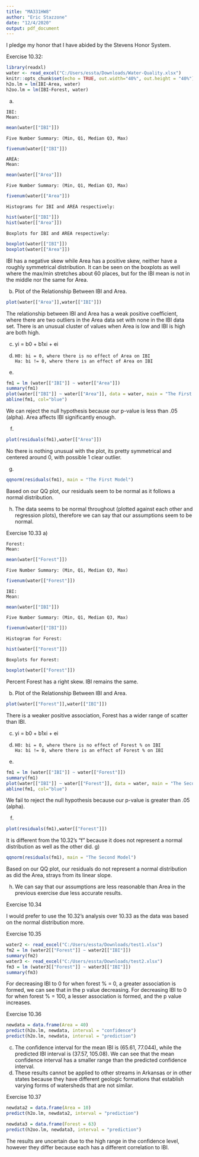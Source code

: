 ```yaml
---
title: "MA331HW8"
author: "Eric Stazzone"
date: "12/4/2020"
output: pdf_document
---
```

I pledge my honor that I have abided by the Stevens Honor System.

Exercise 10.32:
```r
library(readxl)
water <- read_excel("C:/Users/essta/Downloads/Water-Quality.xlsx")
knitr::opts_chunk$set(echo = TRUE, out.width="40%", out.height = "40%")
h2o.lm = lm(IBI~Area, water)
h2oo.lm = lm(IBI~Forest, water)
```
a)   

    IBI:
    Mean:
```r
mean(water[["IBI"]])
```
    Five Number Summary: (Min, Q1, Median Q3, Max)
```r
fivenum(water[["IBI"]])
```
    AREA:
    Mean:
```r
mean(water[["Area"]])
```
    Five Number Summary: (Min, Q1, Median Q3, Max)
```r
fivenum(water[["Area"]])
```
    Histograms for IBI and AREA respectively:
```r
hist(water[["IBI"]])
hist(water[["Area"]])
```
    Boxplots for IBI and AREA respectively:
```r
boxplot(water[["IBI"]])
boxplot(water[["Area"]])
```
IBI has a negative skew while Area has a positive skew, neither have a roughly symmetrical distribution. It can be seen on the boxplots as well where the max/min stretches about 60 places, but for the IBI mean is not in the middle nor the same for Area.  

b) Plot of the Relationship Between IBI and Area.
```r
plot(water[["Area"]],water[["IBI"]])
```
The relationship between IBI and Area has a weak positive coefficient, where there are two outliers in the Area data set with none in the IBI data set. There is an unusual cluster of values when Area is low and IBI is high are both high.

c) yi = b0 + b1xi + ei

d)

      H0: bi = 0, where there is no effect of Area on IBI
      Ha: bi != 0, where there is an effect of Area on IBI
      
e)
```r
fm1 = lm (water[["IBI"]] ~ water[["Area"]])
summary(fm1)
plot(water[["IBI"]] ~ water[["Area"]], data = water, main = "The First Model")
abline(fm1, col="blue")
```
We can reject the null hypothesis because our p-value is less than .05 (alpha). Area affects IBI significantly enough. 

f)
```r
plot(residuals(fm1),water[["Area"]])
```
No there is nothing unusual with the plot, its pretty symmetrical and centered around 0, with possible 1 clear outlier.

g)
```r
qqnorm(residuals(fm1), main = "The First Model")
```
Based on our QQ plot, our residuals seem to be normal as it follows a normal distribution.

h)
The data seems to be normal throughout (plotted against each other and regression plots), therefore we can say that our assumptions seem to be normal. 

Exercise 10.33
a)

    Forest:
    Mean:
```r
mean(water[["Forest"]])
```
    Five Number Summary: (Min, Q1, Median Q3, Max)
```r
fivenum(water[["Forest"]])
```
    IBI:
    Mean:
```r
mean(water[["IBI"]])
```
    Five Number Summary: (Min, Q1, Median Q3, Max)
```r
fivenum(water[["IBI"]])
```
    Histogram for Forest:
```r
hist(water[["Forest"]])
```
    
    Boxplots for Forest:
```r
boxplot(water[["Forest"]])
```

Percent Forest has a right skew. IBI remains the same.

b) Plot of the Relationship Between IBI and Area.
```r
plot(water[["Forest"]],water[["IBI"]])
```
There is a weaker positive association, Forest has a wider range of scatter than IBI.

c) yi = b0 + b1xi + ei

d)

      H0: bi = 0, where there is no effect of Forest % on IBI
      Ha: bi != 0, where there is an effect of Forest % on IBI
      
e)
```r
fm1 = lm (water[["IBI"]] ~ water[["Forest"]])
summary(fm1)
plot(water[["IBI"]] ~ water[["Forest"]], data = water, main = "The Second Model")
abline(fm1, col="blue")
```
We fail to reject the null hypothesis because our p-value is greater than .05 (alpha).

f)
```r
plot(residuals(fm1),water[["Forest"]])
```
It is different from the 10.32's "f" because it does not represent a normal distribution as well as the other did.
g)
```r
qqnorm(residuals(fm1), main = "The Second Model")
```
Based on our QQ plot, our residuals do not represent a normal distribution as did the Area, strays from its linear slope. 

h)
We can say that our assumptions are less reasonable than Area in the previous exercise due less accurate results.

Exercise 10.34

I would prefer to use the 10.32's analysis over 10.33 as the data was based on the normal distribution more.

Exercise 10.35
```r
water2 <- read_excel("C:/Users/essta/Downloads/test1.xlsx")
fm2 = lm (water2[["Forest"]] ~ water2[["IBI"]])
summary(fm2)
water3 <- read_excel("C:/Users/essta/Downloads/test2.xlsx")
fm3 = lm (water3[["Forest"]] ~ water3[["IBI"]])
summary(fm3)
```
For decreasing IBI to 0 for when forest % = 0, a greater association is formed, we can see that in the p value decreasing.
For decreasing IBI to 0 for when forest % = 100, a lesser association is formed, and the p value increases. 

Exercise 10.36
```r
newdata = data.frame(Area = 40)
predict(h2o.lm, newdata, interval = "confidence")
predict(h2o.lm, newdata, interval = "prediction")
```
c)
The confidence interval for the mean IBI is (65.61, 77.044), while the predicted IBI interval is (37.57, 105.08). We can see that the mean confidence interval has a smaller range than the predicted confidence interval.
d)
These results cannot be applied to other streams in Arkansas or in other states because they have different geologic formations that establish varying forms of watersheds that are not similar. 

Exercise 10.37
```r
newdata2 = data.frame(Area = 10)
predict(h2o.lm, newdata2, interval = "prediction")
```
```r
newdata3 = data.frame(Forest = 63)
predict(h2oo.lm, newdata3, interval = "prediction")
```
The results are uncertain due to the high range in the confidence level, however they differ because each has a different correlation to IBI.
